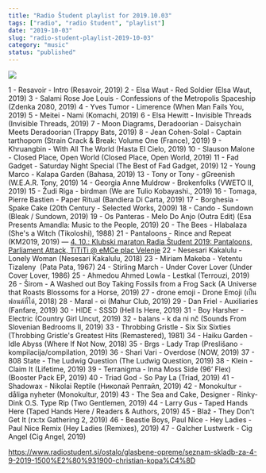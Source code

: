 ```yaml
---
title: "Radio Študent playlist for 2019.10.03"
tags: ["radio", "radio študent", "playlist"]
date: "2019-10-03"
slug: "radio-student-playlist-2019-10-03"
category: "music"
status: "published"
---
```


![](https://radiostudent.si/sites/default/files/styles/thumbnail_w530/public/slike/2019-10-03-seznam-skladb-za-4-9-2019-1500%E2%80%931900-christian-kopa%C4%8D-104581.jpg?itok=lm3Koyg5)

1 - Resavoir - Intro (Resavoir, 2019)
2 - Elsa Waut - Red Soldier (Elsa Waut, 2019)
3 - Salami Rose Joe Louis - Confessions of the Metropolis Spaceship (Zdenka 2080, 2019)
4 - Yves Tumor - Limerence (When Man Fails You, 2019)
5 - Meitei - Nami (Komachi, 2019)
6 - Elsa Hewitt - Invisible Threads (Invisible Threads, 2019)
7 - Moon Diagrams, Deradoorian - Daisychain Meets Deradoorian (Trappy Bats, 2019)
8 - Jean Cohen-Solal - Captain tarthopom (Strain Crack & Break: Volume One (France), 2019)
9 - Khruangbin - With All The World (Hasta El Cielo, 2019)
10 - Slauson Malone - Closed Place, Open World (Closed Place, Open World, 2019)
11 - Fad Gadget - Saturday Night Special (The Best of Fad Gadget, 2019)
12 - Young Marco - Kalapa Garden (Bahasa, 2019)
13 - Tony or Tony - gGreenish (W.E.A.R. Tony, 2019)
14 - Georgia Anne Muldrow - Brokenfolks (VWETO II, 2019)
15 - Žudi Riga - birdman (We are Tulio Kobayashi., 2019)
16 - Tomaga, Pierre Bastien - Paper Ritual (Bandiera Di Carta, 2019)
17 - Borghesia - Spake Cake (20th Century - Selected Works, 2009)
18 - Cando - Sundown (Bleak / Sundown, 2019)
19 - Os Panteras - Melo Do Anjo (Outra Edit) (Esa Presents Amandla: Music to the People, 2019)
20 - The Bees - Hlabalaza (She's a Witch (Tikoloshi), 1988)
21 - Pantaloons - Rince and Repeat (KM2019, 2019) — [4. 10.: Klubski maraton Radia Študent 2019: Pantaloons, Parliament Attack, TiTiTi @ eMCe plac Velenje](https://www.facebook.com/events/421695248699892/)
22 - Nesesari Kakalulu - Lonely Woman (Nesesari Kakalulu, 2018)
23 - Miriam Makeba - Yetentu Tizaleny  (Pata Pata, 1967)
24 - Stirling March - Under Cover Lover (Under Cover Lover, 1986)
25 - Ahmedou Ahmed Lowla - Lestkal (Terrouzi, 2019)
26 - Širom - A Washed out Boy Taking Fossils from a Frog Sack (A Universe that Roasts Blossoms for a Horse, 2019)
27 - drone emoji - Drone Emoji (เป็นฟอนต์ที่ได้, 2018)
28 - Maral - oi (Mahur Club, 2019)
29 - Dan Friel - Auxiliaries (Fanfare, 2019)
30 - HIDE - SSSD (Hell Is Here, 2019)
31 - Boy Harsher - Electric (Country Girl Uncut, 2019)
32 - balans - k da ni nč (Sounds From Slovenian Bedrooms II, 2019)
33 - Throbbing Gristle - Six Six Sixties (Throbbing Gristle's Greatest Hits (Remastered), 1981)
34 - Haiku Garden - Idle Abyss (Where If Not Now, 2018)
35 - Brgs - Lady Trap (Preslišano - kompilacija/compilation, 2019)
36 - Shari Vari - Overdose (NOW, 2019)
37 - 808 State - The Ludwig Question (The Ludwig Question, 2019)
38 - Klein - Claim It (Lifetime, 2019)
39 - Terranigma - Inna Moss Side (96’ Flex) (Booster Pack EP, 2019)
40 - Triad God - So Pay La (Triad, 2019)
41 - Shadowax - Nikolai Reptile (Николай Рептайл, 2019)
42 - Monokultur - dåliga nyheter (Monokultur, 2019)
43 - The Sea and Cake, Designer - Rinky-Dink O.S. Type Rip (Two Gentlemen, 2019)
44 - Larry Gus - Taped Hands Here (Taped Hands Here / Readers & Authors, 2019)
45 - Blaž - They Don't Get It (rx:tx Gathering 2, 2019)
46 - Beastie Boys, Paul Nice - Hey Ladies - Paul Nice Remix (Hey Ladies (Remixes), 2019)
47 - Galcher Lustwerk - Cig Angel (Cig Angel, 2019)

<https://www.radiostudent.si/ostalo/glasbene-opreme/seznam-skladb-za-4-9-2019-1500%E2%80%931900-christian-kopa%C4%8D>
